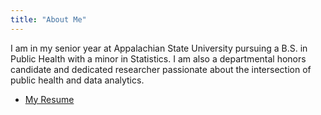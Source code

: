 ```yaml
---
title: "About Me"
---
```


I am in my senior year at Appalachian State University pursuing a B.S. in Public Health with a minor in Statistics. I am also a departmental honors candidate and dedicated researcher passionate about the intersection of public health and data analytics. 

* [My Resume](https://acrobat.adobe.com/link/review?uri=urn:aaid:scds:US:347e832d-d032-3f14-8d3c-92a1e5df4d62)

```r

```

